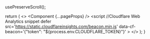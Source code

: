 
  usePreserveScroll();

  return (
    <>
      <Analytics />
      <Component {...pageProps} />
      <script //Cloudflare Web Analytics snippet
        defer
        src='https://static.cloudflareinsights.com/beacon.min.js'
        data-cf-beacon='{"token": "${process.env.CLOUDFLARE_TOKEN}"}'
      ></script>
    </>
  );
}